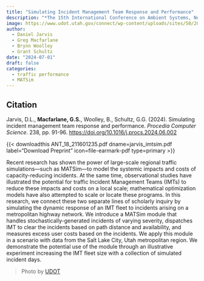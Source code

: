 ```yaml
---
title: "Simulating Incident Management Team Response and Performance"
description: "*The 15th International Conference on Ambient Systems, Networks and Technologies*"
image: https://www.udot.utah.gov/connect/wp-content/uploads/sites/50/2021/09/IMT_Rollover.jpg
author: 
  - Daniel Jarvis
  - Greg Macfarlane
  - Brynn Woolley
  - Grant Schultz
date: "2024-07-01"
draft: false
categories:
  - traffic performance
  - MATSim
---
```


::: {.callout-note appearance="simple"}

## Citation

Jarvis, D.L., **Macfarlane, G.S.**, Woolley, B., Schultz, G.G. (2024). Simulating incident management team response and performance. *Procedia Computer Science*. 238,
pp. 91-96.  <https://doi.org/10.1016/j.procs.2024.06.002>

:::

{{< downloadthis ANT_18_211601235.pdf dname=jarvis_imtsim.pdf label="Download Preprint" icon=file-earmark-pdf type=primary >}}

Recent research has shown the power of large-scale regional traffic simulations—such as MATSim—to model the systemic impacts and costs of capacity-reducing incidents. At the same time, observational studies have illustrated the potential for traffic Incident Management Teams (IMTs) to reduce these impacts and costs on a local scale; mathematical optimization models have also attempted to scale or locate these programs. In this research, we connect these two separate lines of scholarly inquiry by simulating the dynamic response of an IMT fleet to incidents arising on a metropolitan highway network. We introduce a MATSim module that handles stochastically-generated incidents of varying severity, dispatches IMT to clear the incidents based on path distance and availability, and measures excess user costs based on the incidents. We apply this module in a scenario with data from the Salt Lake City, Utah metropolitan region. We demonstrate the potential use of the module through an illustrative experiment increasing the IMT fleet size with a collection of simulated incident days.

> Photo by [UDOT](https://www.udot.utah.gov/connect/public/highway-incident-management-team/)